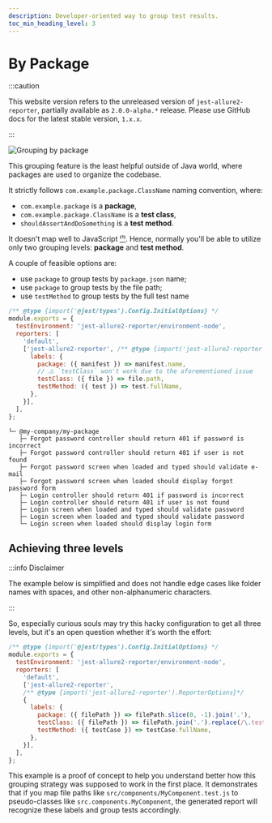 ```yaml
---
description: Developer-oriented way to group test results.
toc_min_heading_level: 3
---
```



# By Package

:::caution

This website version refers to the unreleased version of `jest-allure2-reporter`, partially available as `2.0.0-alpha.*` release.
Please use GitHub docs for the latest stable version, `1.x.x`.

:::

![Grouping by package](../../../img/screenshots/config-01-grouping-08.jpg)

This grouping feature is the least helpful outside of Java world, where packages are used to organize the codebase.

It strictly follows `com.example.package.ClassName` naming convention, where:

* `com.example.package` is a **package**,
* `com.example.package.ClassName` is a **test class**,
* `shouldAssertAndDoSomething` is a **test method**.

It doesn't map well to JavaScript
[⁽¹⁾](https://github.com/orgs/allure-framework/discussions/2027).
Hence, normally you'll be able to utilize only two grouping levels: **package** and **test method**.


A couple of feasible options are:

* use `package` to group tests by `package.json` name;
* use `package` to group tests by the file path;
* use `testMethod` to group tests by the full test name

<Tabs groupId="configTab">
  <TabItem value="config" label="Config">

```js title="jest.config.js"
/** @type {import('@jest/types').Config.InitialOptions} */
module.exports = {
  testEnvironment: 'jest-allure2-reporter/environment-node',
  reporters: [
    'default',
    ['jest-allure2-reporter', /** @type {import('jest-allure2-reporter').ReporterOptions}*/ {
      labels: {
        package: ({ manifest }) => manifest.name,
        // ⚠️ `testClass` won't work due to the aforementioned issue
        testClass: ({ file }) => file.path,
        testMethod: ({ test }) => test.fullName,
      },
    }],
  ],
};
```

  </TabItem>
  <TabItem value="demo" label="Preview">

```plain
└─ @my-company/my-package
   ├─ Forgot password controller should return 401 if password is incorrect
   ├─ Forgot password controller should return 401 if user is not found
   ├─ Forgot password screen when loaded and typed should validate e-mail
   ├─ Forgot password screen when loaded should display forgot password form
   ├─ Login controller should return 401 if password is incorrect
   ├─ Login controller should return 401 if user is not found
   ├─ Login screen when loaded and typed should validate password
   ├─ Login screen when loaded and typed should validate password
   └─ Login screen when loaded should display login form
```

  </TabItem>
</Tabs>

## Achieving three levels

:::info Disclaimer

The example below is simplified and does not handle edge cases like folder names with spaces, and other non-alphanumeric characters.

:::

So, especially curious souls may try this hacky configuration to get all three levels,
but it's an open question whether it's worth the effort:

```js title="jest.config.js"
/** @type {import('@jest/types').Config.InitialOptions} */
module.exports = {
  testEnvironment: 'jest-allure2-reporter/environment-node',
  reporters: [
    'default',
    ['jest-allure2-reporter',
    /** @type {import('jest-allure2-reporter').ReporterOptions}*/
    {
      labels: {
        package: ({ filePath }) => filePath.slice(0, -1).join('.'),
        testClass: ({ filePath }) => filePath.join('.').replace(/\.test\.[jt]s$/, ''),
        testMethod: ({ testCase }) => testCase.fullName,
      },
    }],
  ],
};
```

This example is a proof of concept to help you understand better how this grouping strategy was supposed to work in the first place.
It demonstrates that if you map file paths like `src/components/MyComponent.test.js` to pseudo-classes like `src.components.MyComponent`,
the generated report will recognize these labels and group tests accordingly.
